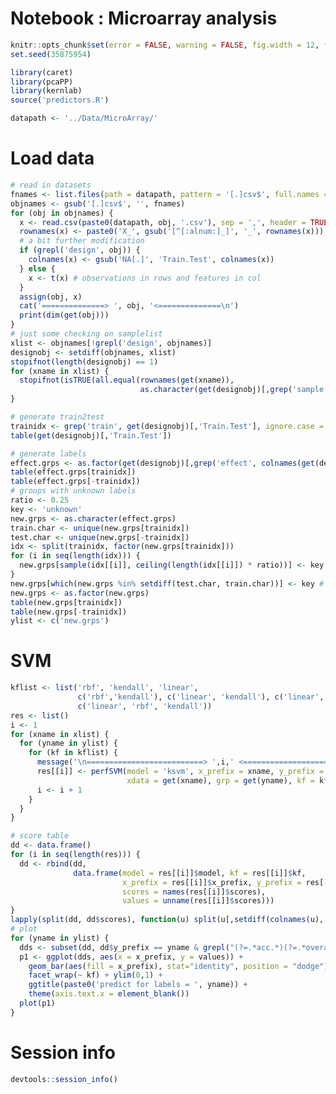 # Notebook : Microarray analysis

```r
knitr::opts_chunk$set(error = FALSE, warning = FALSE, fig.width = 12, fig.height = 8, dev = "pdf", fig.keep = "high", fig.path = "ma_figure/", cache.path = "ma_cache/")
set.seed(35875954)

library(caret)
library(pcaPP)
library(kernlab)
source('predictors.R')

datapath <- '../Data/MicroArray/'
```

# Load data

```r
# read in datasets
fnames <- list.files(path = datapath, pattern = '[.]csv$', full.names = FALSE)
objnames <- gsub('[.]csv$', '', fnames)
for (obj in objnames) {
  x <- read.csv(paste0(datapath, obj, '.csv'), sep = ',', header = TRUE, row.names = 1)
  rownames(x) <- paste0('X_', gsub('[^[:alnum:]_]', '_', rownames(x)))
  # a bit further modification
  if (grepl('design', obj)) {
    colnames(x) <- gsub('NA[.]', 'Train.Test', colnames(x))
  } else {
    x <- t(x) # observations in rows and features in col
  }
  assign(obj, x)
  cat('==============> ', obj, '<==============\n')
  print(dim(get(obj)))
}
# just some checking on samplelist
xlist <- objnames[!grepl('design', objnames)]
designobj <- setdiff(objnames, xlist)
stopifnot(length(designobj) == 1)
for (xname in xlist) {
  stopifnot(isTRUE(all.equal(rownames(get(xname)), 
                             as.character(get(designobj)[,grep('sample', colnames(get(designobj)), ignore.case = TRUE)]))))
}

# generate train2test
trainidx <- grep('train', get(designobj)[,'Train.Test'], ignore.case = TRUE)
table(get(designobj)[,'Train.Test'])

# generate labels
effect.grps <- as.factor(get(designobj)[,grep('effect', colnames(get(designobj)), ignore.case = TRUE)])
table(effect.grps[trainidx])
table(effect.grps[-trainidx])
# groups with unknown labels
ratio <- 0.25
key <- 'unknown'
new.grps <- as.character(effect.grps)
train.char <- unique(new.grps[trainidx])
test.char <- unique(new.grps[-trainidx])
idx <- split(trainidx, factor(new.grps[trainidx]))
for (i in seq(length(idx))) {
  new.grps[sample(idx[[i]], ceiling(length(idx[[i]]) * ratio))] <- key # train
}
new.grps[which(new.grps %in% setdiff(test.char, train.char))] <- key # test
new.grps <- as.factor(new.grps)
table(new.grps[trainidx])
table(new.grps[-trainidx])
ylist <- c('new.grps')
```

# SVM

```r
kflist <- list('rbf', 'kendall', 'linear', 
               c('rbf','kendall'), c('linear', 'kendall'), c('linear', 'rbf'), 
               c('linear', 'rbf', 'kendall'))
res <- list()
i <- 1
for (xname in xlist) {
  for (yname in ylist) {
    for (kf in kflist) {
      message('\n==========================> ',i,' <==========================\n')
      res[[i]] <- perfSVM(model = 'ksvm', x_prefix = xname, y_prefix = yname, 
                          xdata = get(xname), grp = get(yname), kf = kf, tr2tstFolds = trainidx)
      i <- i + 1
    }
  }
}
```

```r
# score table
dd <- data.frame()
for (i in seq(length(res))) {
  dd <- rbind(dd, 
              data.frame(model = res[[i]]$model, kf = res[[i]]$kf, 
                         x_prefix = res[[i]]$x_prefix, y_prefix = res[[i]]$y_prefix, 
                         scores = names(res[[i]]$scores),
                         values = unname(res[[i]]$scores)))
}
lapply(split(dd, dd$scores), function(u) split(u[,setdiff(colnames(u), c('scores','kf'))], u$kf))
# plot
for (yname in ylist) {
  dds <- subset(dd, dd$y_prefix == yname & grepl("(?=.*acc.*)(?=.*overall.*)", dd$scores, ignore.case = TRUE, perl = TRUE))
  p1 <- ggplot(dds, aes(x = x_prefix, y = values)) + 
    geom_bar(aes(fill = x_prefix), stat="identity", position = "dodge") + 
    facet_wrap(~ kf) + ylim(0,1) + 
    ggtitle(paste0('predict for labels = ', yname)) + 
    theme(axis.text.x = element_blank())
  plot(p1)
}
```

# Session info

```r
devtools::session_info()
```

